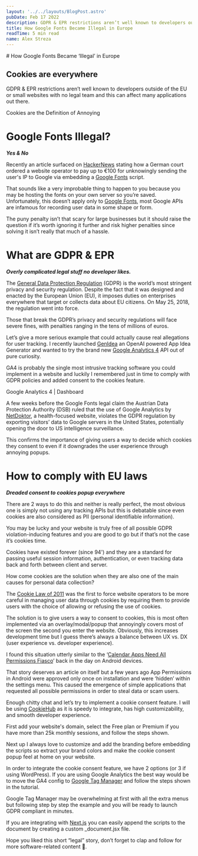 ```yaml
---
layout: '../../layouts/BlogPost.astro'
pubDate: Feb 17 2022
description: GDPR & EPR restrictions aren’t well known to developers outside of the EU or small websites with no legal team and this can affect many applications out there. Recently an article surfaced on…
title: How Google Fonts Became Illegal in Europe
readTime: 5 min read
name: Alex Streza
---
```



<BlogImage src="https://miro.medium.com/max/1400/1*q9RQfMwULW7MW3drQkaH2A.png" />
# How Google Fonts Became ‘Illegal’ in Europe

## Cookies are everywhere

GDPR & EPR restrictions aren’t well known to developers outside of the EU or small websites with no legal team and this can affect many applications out there.

<BlogImage src="https://miro.medium.com/max/1400/0*45n09jQjl04A5vLw.png">
  Cookies are the Definition of Annoying
</BlogImage>

# Google Fonts Illegal?

**_Yes & No_**

Recently an article surfaced on [HackerNews](https://thehackernews.com/2022/01/german-court-rules-websites-embedding.html?fbclid=IwAR3toxj3Ipm9c4NaSf46iU2bvqeeiC9Aiw2R5-8sBW9WpnA50Lg5cuUWfeM) stating how a German court ordered a website operator to pay up to €100 for unknowingly sending the user's IP to Google via embedding a [Google Fonts](https://fonts.google.com/) script.

<BlogImage src="https://miro.medium.com/max/1400/1*jJX7jcUdaVXzgQAwo-J-uA.png" />

That sounds like a very improbable thing to happen to you because you may be hosting the fonts on your own server so you’re saved. Unfortunately, this doesn’t apply only to [Google Fonts](https://fonts.google.com/), most Google APIs are infamous for recording user data in some shape or form.

The puny penalty isn’t that scary for large businesses but it should raise the question if it’s worth ignoring it further and risk higher penalties since solving it isn’t really that much of a hassle.

# What are GDPR & EPR

**_Overly complicated legal stuff no developer likes._**

The [General Data Protection Regulation](https://gdpr.eu/what-is-gdpr/) (GDPR) is the world’s most stringent privacy and security regulation. Despite the fact that it was designed and enacted by the European Union (EU), it imposes duties on enterprises everywhere that target or collects data about EU citizens. On May 25, 2018, the regulation went into force.

Those that break the GDPR’s privacy and security regulations will face severe fines, with penalties ranging in the tens of millions of euros.

Let’s give a more serious example that could actually cause real allegations for user tracking. I recently launched [GenIdea](https://www.genidea.app/) an OpenAI powered App Idea Generator and wanted to try the brand new [Google Analytics 4](https://analytics.google.com/) API out of pure curiosity.

GA4 is probably the single most intrusive tracking software you could implement in a website and luckily I remembered just in time to comply with GDPR policies and added consent to the cookies feature.

<BlogImage src="https://miro.medium.com/max/1400/1*R5jiu-u-ehVhl6GbUKBR5w.png">
  Google Analytics 4 | Dashboard
</BlogImage>

A few weeks before the Google Fonts legal claim the Austrian Data Protection Authority (DSB) ruled that the use of Google Analytics by [NetDoktor](https://www.netdoktor.de/), a health-focused website, violates the GDPR regulation by exporting visitors’ data to Google servers in the United States, potentially opening the door to US intelligence surveillance.

This confirms the importance of giving users a way to decide which cookies they consent to even if it downgrades the user experience through annoying popups.

# How to comply with EU laws

**_Dreaded consent to cookies popup everywhere_**

There are 2 ways to do this and neither is really perfect, the most obvious one is simply not using any tracking APIs but this is debatable since even cookies are also considered as PII (personal identifiable information).

You may be lucky and your website is truly free of all possible GDPR violation-inducing features and you are good to go but if that’s not the case it’s cookies time.

Cookies have existed forever (since 94') and they are a standard for passing useful session information, authentication, or even tracking data back and forth between client and server.

How come cookies are the solution when they are also one of the main causes for personal data collection?

The [Cookie Law of 2011](https://www.cookielaw.org/the-cookie-law/) was the first to force website operators to be more careful in managing user data through cookies by requiring them to provide users with the choice of allowing or refusing the use of cookies.

<BlogImage src="https://miro.medium.com/max/1336/0*keevEOYN5V2-479K.jpg" />

The solution is to give users a way to consent to cookies, this is most often implemented via an overlay/modal/popup that annoyingly covers most of the screen the second you enter the website. Obviously, this increases development time but I guess there’s always a balance between UX vs. DX (user experience vs. developer experience).

I found this situation utterly similar to the ‘[Calendar Apps Need All Permissions Fiasco](https://www.extremetech.com/extreme/124803-how-to-spot-android-scam-and-malware-apps)’ back in the day on Android devices.

That story deserves an article on itself but a few years ago App Permissions in Android were approved only once on installation and were ‘hidden’ within the settings menu. This caused the emergence of simple applications that requested all possible permissions in order to steal data or scam users.

Enough chitty chat and let’s try to implement a cookie consent feature. I will be using [CookieHub](https://www.cookiehub.com/) as it is speedy to integrate, has high customizability, and smooth developer experience.

First add your website's domain, select the Free plan or Premium if you have more than 25k monthly sessions, and follow the steps shown.

<BlogImage src="https://miro.medium.com/max/1400/1*KI-8TwYZsGLNoUgoSoAOog.png" />

Next up I always love to customize and add the branding before embedding the scripts so extract your brand colors and make the cookie consent popup feel at home on your website.

<BlogImage src="https://miro.medium.com/max/1400/1*oepjeCeC0CrBeenIymxkzA.png" />

In order to integrate the cookie consent feature, we have 2 options (or 3 if using WordPress). If you are using Google Analytics the best way would be to move the GA4 config to [Google Tag Manager](https://tagmanager.google.com/) and follow the steps shown in the tutorial.

<BlogImage src="https://miro.medium.com/max/1400/1*LoDtu_ylphIpbPZU4p3Pjw.png" />

Google Tag Manager may be overwhelming at first with all the extra menus but following step by step the example and you will be ready to launch GDPR compliant in minutes.

If you are integrating with [Next.js](https://nextjs.org/) you can easily append the scripts to the document by creating a custom \_document.jsx file.

<BlogImage src="https://miro.medium.com/max/1400/1*SIlNef87Ve-uCpNkmKKFsg.png" />

Hope you liked this short “legal” story, don’t forget to clap and follow for more software-related content 🚀.
